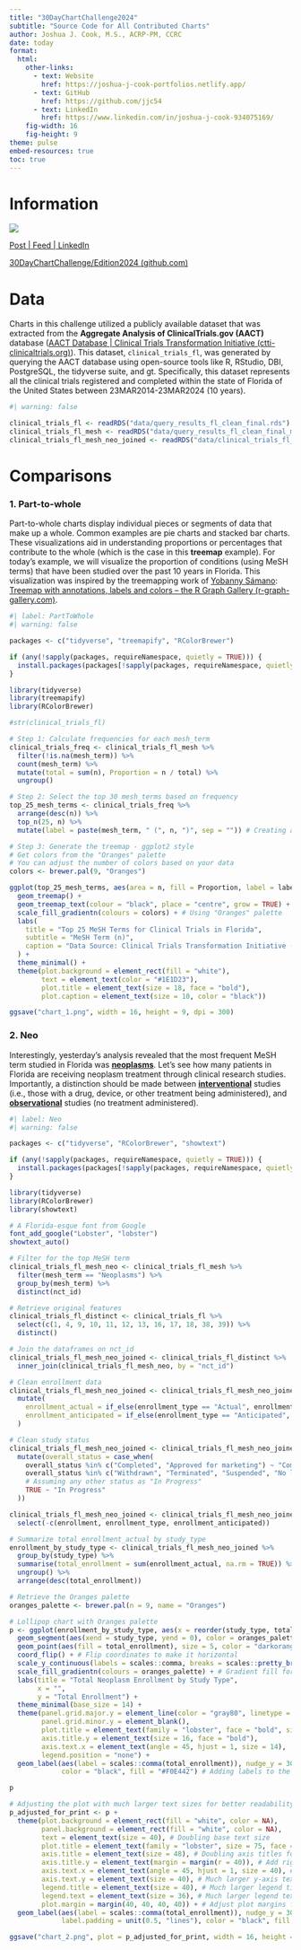 ```yaml
---
title: "30DayChartChallenge2024"
subtitle: "Source Code for All Contributed Charts"
author: Joshua J. Cook, M.S., ACRP-PM, CCRC
date: today
format: 
  html:
    other-links:
      - text: Website
        href: https://joshua-j-cook-portfolios.netlify.app/
      - text: GitHub
        href: https://github.com/jjc54
      - text: LinkedIn
        href: https://www.linkedin.com/in/joshua-j-cook-934075169/ 
    fig-width: 16
    fig-height: 9
theme: pulse
embed-resources: true
toc: true
---
```


# Information

[![](images/prompts.png){fig-align="center"}](https://github.com/30DayChartChallenge/Edition2024?tab=readme-ov-file)

[Post \| Feed \| LinkedIn](https://www.linkedin.com/feed/update/urn:li:activity:7180675688549511168/)

[30DayChartChallenge/Edition2024 (github.com)](https://github.com/30DayChartChallenge/Edition2024)

# Data

Charts in this challenge utilized a publicly available dataset that was extracted from the **Aggregate Analysis of ClinicalTrials.gov (AACT)** database ([AACT Database \| Clinical Trials Transformation Initiative (ctti-clinicaltrials.org)](https://aact.ctti-clinicaltrials.org/)). This dataset, `clinical_trials_fl`, was generated by querying the AACT database using open-source tools like R, RStudio, DBI, PostgreSQL, the tidyverse suite, and gt. Specifically, this dataset represents all the clinical trials registered and completed within the state of Florida of the United States between 23MAR2014-23MAR2024 (10 years).

```r
#| warning: false

clinical_trials_fl <- readRDS("data/query_results_fl_clean_final.rds")
clinical_trials_fl_mesh <- readRDS("data/query_results_fl_clean_final_mesh.rds")
clinical_trials_fl_mesh_neo_joined <- readRDS("data/clinical_trials_fl_mesh_neo_joined.rds")
```

# Comparisons

### 1. Part-to-whole

Part-to-whole charts display individual pieces or segments of data that make up a whole. Common examples are pie charts and stacked bar charts. These visualizations aid in understanding proportions or percentages that contribute to the whole (which is the case in this **treemap** example). For today's example, we will visualize the proportion of conditions (using MeSH terms) that have been studied over the past 10 years in Florida. This visualization was inspired by the treemapping work of [Yobanny Sámano](https://twitter.com/ysamano28): [Treemap with annotations, labels and colors – the R Graph Gallery (r-graph-gallery.com)](https://r-graph-gallery.com/web-treemap-with-annotations-labels-and-colors.html).

```r
#| label: PartToWhole
#| warning: false

packages <- c("tidyverse", "treemapify", "RColorBrewer")

if (any(!sapply(packages, requireNamespace, quietly = TRUE))) {
  install.packages(packages[!sapply(packages, requireNamespace, quietly = TRUE)])
}

library(tidyverse)
library(treemapify)
library(RColorBrewer)

#str(clinical_trials_fl)

# Step 1: Calculate frequencies for each mesh_term
clinical_trials_freq <- clinical_trials_fl_mesh %>%
  filter(!is.na(mesh_term)) %>%
  count(mesh_term) %>%
  mutate(total = sum(n), Proportion = n / total) %>%
  ungroup()

# Step 2: Select the top 30 mesh_terms based on frequency
top_25_mesh_terms <- clinical_trials_freq %>%
  arrange(desc(n)) %>%
  top_n(25, n) %>%
  mutate(label = paste(mesh_term, " (", n, ")", sep = "")) # Creating a new column 'label' for treemap labels

# Step 3: Generate the treemap - ggplot2 style
# Get colors from the "Oranges" palette
# You can adjust the number of colors based on your data
colors <- brewer.pal(9, "Oranges")

ggplot(top_25_mesh_terms, aes(area = n, fill = Proportion, label = label)) +
  geom_treemap() +
  geom_treemap_text(colour = "black", place = "centre", grow = TRUE) +
  scale_fill_gradientn(colours = colors) + # Using "Oranges" palette
  labs(
    title = "Top 25 MeSH Terms for Clinical Trials in Florida",
    subtitle = "MeSH Term (n)",
    caption = "Data Source: Clinical Trials Transformation Initiative (CTTI)."
  ) +
  theme_minimal() +
  theme(plot.background = element_rect(fill = "white"),
        text = element_text(color = "#1E1D23"),
        plot.title = element_text(size = 18, face = "bold"),
        plot.caption = element_text(size = 10, color = "black"))

ggsave("chart_1.png", width = 16, height = 9, dpi = 300)
```

### 2. Neo

Interestingly, yesterday's analysis revealed that the most frequent MeSH term studied in Florida was [**neoplasms**]{.underline}. Let's see how many patients in Florida are receiving neoplasm treatment through clinical research studies. Importantly, a distinction should be made between [**interventional**]{.underline} studies (i.e., those with a drug, device, or other treatment being administered), and [**observational**]{.underline} studies (no treatment administered).

```r
#| label: Neo
#| warning: false

packages <- c("tidyverse", "RColorBrewer", "showtext")

if (any(!sapply(packages, requireNamespace, quietly = TRUE))) {
  install.packages(packages[!sapply(packages, requireNamespace, quietly = TRUE)])
}

library(tidyverse)
library(RColorBrewer)
library(showtext)

# A Florida-esque font from Google
font_add_google("Lobster", "lobster")
showtext_auto()

# Filter for the top MeSH term
clinical_trials_fl_mesh_neo <- clinical_trials_fl_mesh %>%
  filter(mesh_term == "Neoplasms") %>%
  group_by(mesh_term) %>%
  distinct(nct_id)

# Retrieve original features
clinical_trials_fl_distinct <- clinical_trials_fl %>%
  select(c(1, 4, 9, 10, 11, 12, 13, 16, 17, 18, 38, 39)) %>%
  distinct()

# Join the dataframes on nct_id
clinical_trials_fl_mesh_neo_joined <- clinical_trials_fl_distinct %>%
  inner_join(clinical_trials_fl_mesh_neo, by = "nct_id")

# Clean enrollment data
clinical_trials_fl_mesh_neo_joined <- clinical_trials_fl_mesh_neo_joined %>%
  mutate(
    enrollment_actual = if_else(enrollment_type == "Actual", enrollment, NA_integer_),
    enrollment_anticipated = if_else(enrollment_type == "Anticipated", enrollment, NA_integer_)
  )

# Clean study status
clinical_trials_fl_mesh_neo_joined <- clinical_trials_fl_mesh_neo_joined %>%
  mutate(overall_status = case_when(
    overall_status %in% c("Completed", "Approved for marketing") ~ "Completed",
    overall_status %in% c("Withdrawn", "Terminated", "Suspended", "No longer available") ~ "Not Completed",
    # Assuming any other status as "In Progress"
    TRUE ~ "In Progress"
  ))

clinical_trials_fl_mesh_neo_joined <- clinical_trials_fl_mesh_neo_joined %>%
  select(-c(enrollment, enrollment_type, enrollment_anticipated))

# Summarize total enrollment_actual by study_type
enrollment_by_study_type <- clinical_trials_fl_mesh_neo_joined %>%
  group_by(study_type) %>%
  summarise(total_enrollment = sum(enrollment_actual, na.rm = TRUE)) %>%
  ungroup() %>%
  arrange(desc(total_enrollment))

# Retrieve the Oranges palette
oranges_palette <- brewer.pal(n = 9, name = "Oranges")

# Lollipop chart with Oranges palette
p <- ggplot(enrollment_by_study_type, aes(x = reorder(study_type, total_enrollment), y = total_enrollment)) +
  geom_segment(aes(xend = study_type, yend = 0), color = oranges_palette[3], size = 1) + # Stems with a specific orange shade
  geom_point(aes(fill = total_enrollment), size = 5, color = "darkorange", shape = 21) + # Dots at the end of stems
  coord_flip() + # Flip coordinates to make it horizontal
  scale_y_continuous(labels = scales::comma, breaks = scales::pretty_breaks(n = 10)) +
  scale_fill_gradientn(colours = oranges_palette) + # Gradient fill for dots
  labs(title = "Total Neoplasm Enrollment by Study Type",
       x = "",
       y = "Total Enrollment") +
  theme_minimal(base_size = 14) +
  theme(panel.grid.major.y = element_line(color = "gray80", linetype = "dashed"),
        panel.grid.minor.y = element_blank(),
        plot.title = element_text(family = "lobster", face = "bold", size = 20, color = "darkorange"),
        axis.title.y = element_text(size = 16, face = "bold"),
        axis.text.x = element_text(angle = 45, hjust = 1, size = 14),
        legend.position = "none") +
  geom_label(aes(label = scales::comma(total_enrollment)), nudge_y = 30000, size = 4, label.padding = unit(0.25, "lines"),
             color = "black", fill = "#F0E442") # Adding labels to the points for direct readability

p

# Adjusting the plot with much larger text sizes for better readability when saving
p_adjusted_for_print <- p + 
  theme(plot.background = element_rect(fill = "white", color = NA),
        panel.background = element_rect(fill = "white", color = NA),
        text = element_text(size = 40), # Doubling base text size
        plot.title = element_text(family = "lobster", size = 75, face = "bold", color = "darkorange"), # Much larger title
        axis.title = element_text(size = 48), # Doubling axis titles for clarity
        axis.title.y = element_text(margin = margin(r = 40)), # Add right margin to y-axis title for better spacing
        axis.text.x = element_text(angle = 45, hjust = 1, size = 40), # Much larger x-axis text
        axis.text.y = element_text(size = 40), # Much larger y-axis text
        legend.title = element_text(size = 40), # Much larger legend title
        legend.text = element_text(size = 36), # Much larger legend text
        plot.margin = margin(40, 40, 40, 40)) + # Adjust plot margins for better framing
  geom_label(aes(label = scales::comma(total_enrollment)), nudge_y = 30000, size = 8, # Adjust label sizes
             label.padding = unit(0.5, "lines"), color = "black", fill = "#F0E442")

ggsave("chart_2.png", plot = p_adjusted_for_print, width = 16, height = 9, dpi = 300, bg = "white")
```
